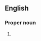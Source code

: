 ==English==

===Proper noun===
{{en-proper noun}}

# {{abbreviation of|en|Song of the Three Holy Children}}